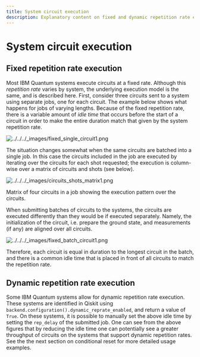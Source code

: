 ```yaml
---
title: System circuit execution
description: Explanatory content on fixed and dynamic repetition rate execution
---
```


# System circuit execution

## Fixed repetition rate execution

Most IBM Quantum systems execute circuits at a fixed rate. Although this _repetition rate_ varies by system, the underlying execution model is the same, and is described here. First, consider three circuits sent to a system using separate jobs, one for each circuit. The example below shows what happens for jobs of varying lengths. Because of the fixed repetition rate, there is a variable amount of _idle time_ that occurs before the start of a circuit in order to make the entire duration match that given by the system repetition rate.

![../../../\_images/fixed_single_circuit1.png](/images/migration/fixed_single_circuit1.png)

The situation changes somewhat when the same circuits are batched into a single job. In this case the circuits included in the job are executed by iterating over the circuits for each shot requested; the execution is column-wise over a matrix of circuits and shots (see below).

![../../../\_images/circuits_shots_matrix1.png](/images/migration/circuits_shots_matrix1.png)

Matrix of four circuits in a job showing the execution pattern over the circuits.

When submitting batches of circuits to the systems, the circuits are executed differently than they would be if executed separately. Namely, the initialization of the circuit, i.e. prepare the ground state, and measurements (if any) are aligned over all circuits.

![../../../\_images/fixed_batch_circuit1.png](/images/migration/fixed_batch_circuit1.png)

Therefore, each circuit is equal in duration to the longest circuit in the batch, and there is a common idle time that is placed in front of all circuits to match the repetition rate.

## Dynamic repetition rate execution

Some IBM Quantum systems allow for dynamic repetition rate execution. These systems are identified in Qiskit using `backend.configuration().dynamic_reprate_enabled`, and return a value of `True`. On these systems, it is possible to manually set the above idle time by setting the `rep_delay` of the submitted job. One can see from the above figures that by reducing the idle time one can potentially see a greater throughput of circuits on the systems that support dynamic repetition rates. See the the next section on conditional reset for more detailed usage examples.
